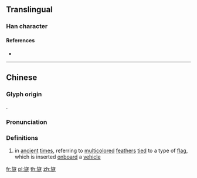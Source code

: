 ==Translingual==

===Han character===
{{Han char|rn=70|rad=方|as=15|sn=19|four=07233|canj=YSYOO|ids=⿸⿰方𠂉遂}}

====References====
* {{Han ref|kx=0485.160|dkj=13707|dj=0847.170|hdz=32185.040|uh=65DE|ud=26078|bh=F249|bd=62025}}

----

==Chinese==
{{zh-forms}}

===Glyph origin===
{{Han etym}}
{{Han compound|㫃|遂|c1=s|c2=p|ls=psc}}.

===Pronunciation===
{{zh-pron
|m=suì
|c=seoi6
|h=
|md=
|mn=
|w=
|mc=y
|oc=y
|cat=n
}}

===Definitions===
{{zh-hanzi}}

# in [[ancient]] [[times]], referring to [[multicolored]] [[feather]]s [[tie]]d to a type of [[flag]], which is inserted [[onboard]] a [[vehicle]]

[[fr:旞]]
[[pl:旞]]
[[th:旞]]
[[zh:旞]]